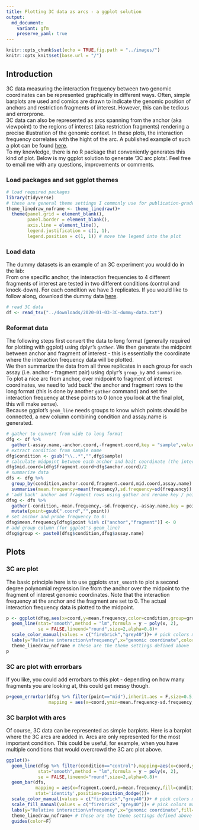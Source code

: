 ```yaml
---
title: Plotting 3C data as arcs - a ggplot solution
output:
  md_document:
    variant: gfm
    preserve_yaml: true
---
```


```r
knitr::opts_chunk$set(echo = TRUE,fig.path = "../images/")
knitr::opts_knit$set(base.url = "/")
```

## Introduction
3C data measuring the interaction frequency between two genomic coordinates can be represented graphically in different ways. Often, simple barplots are used and comics are drawn to indicate the genomic position of anchors and restriction fragments of interest. However, this can be tedious and errorprone.   
3C data can also be represented as arcs spanning from the anchor (aka viewpoint) to the regions of interest (aka restriction fragments) rendering a precise illustration of the genomic context. In these plots, the interaction frequency correlates with the hight of the arc. A published example of such a plot can be found [here](https://www.ncbi.nlm.nih.gov/pubmed/26308897).  
To my knowledge, there is no R package that conveniently generates this kind of plot. Below is my ggplot solution to generate '3C arc plots'. Feel free to email me with any questions, improvements or comments.

### Load packages and set ggplot themes
```r
# load required packages
library(tidyverse)
# these are general theme settings I commonly use for publication-grade plots
theme_linedraw_noframe <- theme_linedraw()+
  theme(panel.grid = element_blank(),
        panel.border = element_blank(),
        axis.line = element_line(),
        legend.justification = c(1, 1),
        legend.position = c(1, 1)) # move the legend into the plot
```

### Load data
The dummy datasets is an example of an 3C experiment you would do in the lab:   
From one specific anchor, the interaction frequencies to 4 different fragments of interest are tested in two different conditions (control and knock-down). For each condition we have 3 replicates. 
If you would like to follow along, download the dummy data [here](https://jchellmuth.github.io/downloads/2020-01-03-3C-dummy-data.txt).
```r
# read 3C data
df <- read_tsv("../downloads/2020-01-03-3C-dummy-data.txt")
```

### Reformat data
The following steps first convert the data to long format (generally required for plotting with ggplot) using dplyr's ``gather``. We then generate the midpoint between anchor and fragment of interest - this is essentially the coordinate where the interaction frequency data will be plotted.  
We then summarize the data from all three replicates in each group for each assay (i.e. anchor - fragment pair) using dplyr's ``group_by`` and ``summarize``.  
To plot a nice arc from anchor, over midpoint to fragment of interest coordinates, we need to 'add back' the anchor and fragment rows to the long format (this is done by another ``gather`` command) and set the interaction frequency at these points to 0 (once you look at the final plot, this will make sense).  
Because ggplot's ``geom_line`` needs groups to know which points should be connected, a new column combining condition and assay.name is generated. 
```r
# gather to convert from wide to long format
dfg <- df %>%
  gather(-assay.name,-anchor.coord,-fragment.coord,key = "sample",value = "frequency")
# extract condition from sample name
dfg$condition <- gsub("\\..*","",dfg$sample)
# calculate midpoint between each anchor and bait coordinate (the interaction frequency is going to be plotted over this coordinate)
dfg$mid.coord=(dfg$fragment.coord+dfg$anchor.coord)/2
# summarize data 
dfs <- dfg %>%
  group_by(condition,anchor.coord,fragment.coord,mid.coord,assay.name) %>%
  summarise(mean.frequency=mean(frequency),sd.frequency=sd(frequency))
# 'add back' anchor and fragment rows using gather and rename key / points
dfsg <- dfs %>% 
  gather(-condition,-mean.frequency,-sd.frequency,-assay.name,key = point,value = coord) %>%
  mutate(point=gsub(".coord","",point))
# set anchor and probe frequency to 0:
dfsg$mean.frequency[dfsg$point %in% c("anchor","fragment")] <- 0
# add group column (for ggplot's geom_line)
dfsg$group <- paste0(dfsg$condition,dfsg$assay.name)
```

## Plots
### 3C arc plot
The basic principle here is to use ggplots ``stat_smooth`` to plot a second degree polynomial regression line from the anchor over the midpoint to the fragment of interest genomic coordinates. Note that the interaction frequency at the anchor and the fragment are set to 0. The actual interaction frequency data is plotted to the midpoint.  
```r
p <- ggplot(dfsg,aes(x=coord,y=mean.frequency,color=condition,group=group))+
  geom_line(stat="smooth",method = "lm",formula = y ~ poly(x, 2),
            se = FALSE,lineend="round",size=2,alpha=0.8)+
  scale_color_manual(values = c("firebrick","grey40"))+ # pick colors manually
  labs(y="Relative interaction\nfrequency",x="genomic coordinate",color="")+ # rename axis labels
  theme_linedraw_noframe # these are the theme settings defined above
p
```


### 3C arc plot with errorbars
If you like, you could add errorbars to this plot - depending on how many fragments you are looking at, this could get messy though. 
```r
p+geom_errorbar(dfsg %>% filter(point=="mid"),inherit.aes = F,size=0.5,
                mapping = aes(x=coord,ymin=mean.frequency-sd.frequency,ymax=mean.frequency+sd.frequency,color=condition))
```
### 3C barplot with arcs
Of course, 3C data can be represented as simple barplots. Here is a barplot where the 3C arcs are added in. Arcs are only represented for the most important condition. This could be useful, for example, when you have multiple conditions that would overcrowd the 3C arc plot above.
```r
ggplot()+
  geom_line(dfsg %>% filter(condition=="control"),mapping=aes(x=coord,y=mean.frequency,color=condition,group=group),
            stat="smooth",method = "lm",formula = y ~ poly(x, 2),
            se = FALSE,lineend="round",size=2,alpha=0.8)+
  geom_bar(dfs,
           mapping = aes(x=fragment.coord,y=mean.frequency,fill=condition),
           stat='identity',position=position_dodge())+
  scale_color_manual(values = c("firebrick","grey40"))+ # pick colors manually
  scale_fill_manual(values = c("firebrick","grey40"))+ # pick colors manually
  labs(y="Relative interaction\nfrequency",x="genomic coordinate",fill="")+ # rename axis labels
  theme_linedraw_noframe+ # these are the theme settings defined above
  guides(color=F)
```


